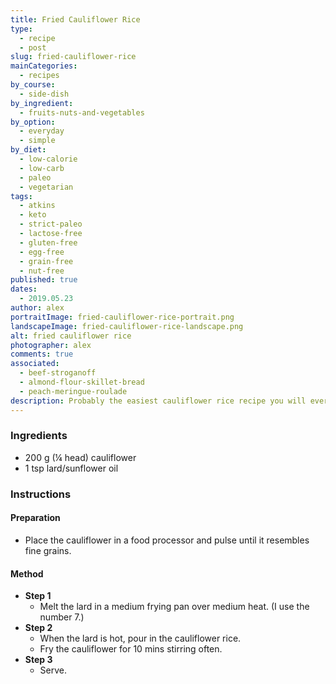 ```yaml
---
title: Fried Cauliflower Rice
type:
  - recipe
  - post
slug: fried-cauliflower-rice
mainCategories: 
  - recipes
by_course:
  - side-dish
by_ingredient:
  - fruits-nuts-and-vegetables
by_option:
  - everyday
  - simple
by_diet:
  - low-calorie
  - low-carb
  - paleo
  - vegetarian
tags:
  - atkins
  - keto
  - strict-paleo
  - lactose-free
  - gluten-free
  - egg-free
  - grain-free
  - nut-free
published: true
dates: 
  - 2019.05.23
author: alex
portraitImage: fried-cauliflower-rice-portrait.png
landscapeImage: fried-cauliflower-rice-landscape.png
alt: fried cauliflower rice
photographer: alex
comments: true
associated:
  - beef-stroganoff
  - almond-flour-skillet-bread
  - peach-meringue-roulade
description: Probably the easiest cauliflower rice recipe you will ever find.
---
```


<Ingredients>

### Ingredients
    
  - 200 g (¼ head) cauliflower
  - 1 tsp lard/sunflower oil

</Ingredients>

<Instructions>

### Instructions

#### Preparation

  - Place the cauliflower in a food processor and pulse until it resembles fine grains.

#### Method

  - **Step 1**
    - Melt the lard in a medium frying pan over medium heat. (I use the number 7.)
  - **Step 2**
    - When the lard is hot, pour in the cauliflower rice.
    - Fry the cauliflower for 10 mins stirring often.
  - **Step 3**
    - Serve.

</Instructions>
